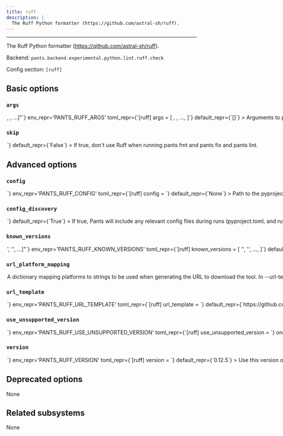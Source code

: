 ```yaml
---
title: ruff
description: |
  The Ruff Python formatter (https://github.com/astral-sh/ruff).
---
```



---

The Ruff Python formatter (https://github.com/astral-sh/ruff).

Backend: <span className="color--primary">`pants.backend.experimental.python.lint.ruff.check`</span>

Config section: <span className="color--primary">`[ruff]`</span>

<span className={styles.options}>

## Basic options

### `args`

<Option
  cli_repr={`--ruff-args="[<shell_str>, <shell_str>, ...]"`}
  env_repr='PANTS_RUFF_ARGS'
  toml_repr={`[ruff]
args = [
    <shell_str>,
    <shell_str>,
    ...,
]`}
  default_repr={`[]`}
>

Arguments to pass directly to Ruff, e.g. `--ruff-args='--exclude=foo --ignore=E501'`.

</Option>

### `skip`

<Option
  cli_repr={`--[no-]ruff-skip`}
  env_repr='PANTS_RUFF_SKIP'
  toml_repr={`[ruff]
skip = <bool>`}
  default_repr={`False`}
>

If true, don&#x27;t use Ruff when running `pants fmt` and `pants fix` and `pants lint`.

</Option>

## Advanced options

### `config`

<Option
  cli_repr={`--ruff-config=<file_option>`}
  env_repr='PANTS_RUFF_CONFIG'
  toml_repr={`[ruff]
config = <file_option>`}
  default_repr={`None`}
>

Path to the `pyproject.toml` or `ruff.toml` file to use for configuration (https://github.com/astral-sh/ruff#configuration).

Setting this option will disable `[ruff].config_discovery`. Use this option if the config is located in a non-standard location.

</Option>

### `config_discovery`

<Option
  cli_repr={`--[no-]ruff-config-discovery`}
  env_repr='PANTS_RUFF_CONFIG_DISCOVERY'
  toml_repr={`[ruff]
config_discovery = <bool>`}
  default_repr={`True`}
>

If true, Pants will include any relevant config files during runs (`pyproject.toml`, and `ruff.toml`).

Use `[ruff].config` instead if your config is in a non-standard location.

</Option>

### `known_versions`

<Option
  cli_repr={`--ruff-known-versions="['<str>', '<str>', ...]"`}
  env_repr='PANTS_RUFF_KNOWN_VERSIONS'
  toml_repr={`[ruff]
known_versions = [
    '<str>',
    '<str>',
    ...,
]`}
  default_repr={`[\n  "0.12.5|macos_x86_64|5af0b2931581a5ed91743c9f669c23cb0db9bb1f0c49f8695ad1443dbc6a9e50|12478716",\n  "0.12.5|macos_arm64|8819b61cff645c1d1671df331bb57c1ab230094b686942bccedde1f888feb522|11719060",\n  "0.12.5|linux_x86_64|79beb4eac07beaea24774709eeb88a87115f1b53f857dcc1155431e642e01ade|12995071",\n  "0.12.5|linux_arm64|f147ccdbe26d35f2752c6d97d158bc8e3b4d1833d283748fc48f350c698a6f7b|11787954",\n  "0.11.13|macos_x86_64|8dcc61306472f75c07af6d0446060e26227d773cee319d21900ac3a1d7bc4955|11085786",\n  "0.11.13|macos_arm64|7d5e8feea7ee5c3962807996cad557e8a0c4d676c1cba6223bfb0e8b2ca07723|10425890",\n  "0.11.13|linux_x86_64|4540e8bc5b2af73c4b79e9e993724b044310eea4aa9003cf05ed4bdee6c25735|11609889",\n  "0.11.13|linux_arm64|1ff8292d610302bc20791f6ab264de499b6d2fbf89030fef915908c564a78e82|10519905",\n  "0.11.5|macos_x86_64|c28725c6421d5834b2cd16c7b13c3831b3363d6d558448d7dd3e0aa695551f94|10882726",\n  "0.11.5|macos_arm64|4a5b1a44412bda817debb67d826a565f11b235744870b509f44102403a3a9e89|10228748",\n  "0.11.5|linux_x86_64|067c1c6c4d6033b65fe788f5310075686110b286a102431fb19883c079e2fca1|11413549",\n  "0.11.5|linux_arm64|77c11c7a70d3bf499915bab5a7691e955f4127164c4cfb7ef4e0773892ed2509|10318966",\n  "0.11.0|macos_x86_64|a208dee9c1a7a063dace746836fd2d7e5f7694d2142700d3964fccf141ada555|10861900",\n  "0.11.0|macos_arm64|09ea313f2aab3844432b46c6c5e3e066b26ae4953f4bac1e545176e5dea22306|10239274",\n  "0.11.0|linux_x86_64|3148cd8131ec4f525551b16a57186f5533c705950269cbee7674d484ca6eefe5|11412993",\n  "0.11.0|linux_arm64|60904d6d51b1a8dd49ab948dd1de33ce439ca872c82faa5dab90fce838539317|10313237",\n  "0.10.0|macos_x86_64|2388af7881c7e50026388e953fa6eab7c1ae94c868926a6185c3cb38f9f15aa2|10862770",\n  "0.10.0|macos_arm64|1da279b8302cd86f50d38fc8ad62cd12f4d07c0c402c13a3bac7dc244c7db138|10224628",\n  "0.10.0|linux_x86_64|5e949f667a1dd76ab4382ba713fed3390ddc6088147ba0eb70fd8aa2ec564751|11399512",\n  "0.10.0|linux_arm64|7b9fe2e2cecde897fb35a1a0bb1ccd10dde3395acd81aea7e5e6b0b24824e7c7|10305951",\n  "0.9.10|macos_x86_64|1e5080489fdf483e7111bb1575f045ec13da2fdbfc6ac5fd58b5d55cf9cd7668|10838186",\n  "0.9.10|macos_arm64|1fccbd53431eaa596f2322494edbdc444f99db651566188fa0a9820c26bbef77|10147621",\n  "0.9.10|linux_x86_64|15e93ee078beb5ec24d1afb02a1cce2a873ac627d378c987adda4f6ab3b5f886|11373081",\n  "0.9.10|linux_arm64|c131df77457ed45aa44b617194563ceea2e29e595c42d06804e04155529423b4|10245226",\n  "0.9.6|macos_x86_64|ec88c095036b25e95391ea202fcc9496d565f4e43152db10785eb9757ea0815d|11663591",\n  "0.9.6|macos_arm64|a3132eb5e3d95f36d378144082276fbed0309789dadb19d8a4c41ec5e80451fb|11124436",\n  "0.9.6|linux_x86_64|c725f57aa11d636f1d7f0f378c604d4db29c4dbb5ff0578f9fbbc578364875df|12568611",\n  "0.9.6|linux_arm64|8f64e97deae1c12f659fd13e6e14d78cf15ed876d1548ac76b235f78ab5803e1|11929444",\n  "0.8.6|macos_x86_64|3ff48d180472a1aee6385ba43606ba6a5a6ab89f16a3ca8ccb234966fe3698c1|10374010",\n  "0.8.6|macos_arm64|d24cfe247de2bfd90d7f0604196247b680e1db5b6c8427cf6e540c38044526f7|10005432",\n  "0.8.6|linux_x86_64|a691c78f045f7202b15620939c4b087f301afe884e42d09a19725f61581aa887|11329234",\n  "0.8.6|linux_arm64|23c5d1dd7eed23d2bd6d340df05a068030e267db28150892a72e3dc97b175164|10868993",\n  "0.7.4|macos_x86_64|9762afafafacd801eb95a086dcd3359075ab5cc4cd1371b7ff0550c44ac4e47c|10223356",\n  "0.7.4|macos_arm64|af9583bff12afbca5d5670334e0187dd60c4d91bc71317d1b2dde70cb1200ba9|9882883",\n  "0.7.4|linux_x86_64|38ff38639f33764acf2cf3c3252e2a214b7f5fedafa67c50909926297dba9229|11172665",\n  "0.7.4|linux_arm64|329ddf6bb4f34fbcba273ecb1460280aa2ad92150a94f58110861b3c4453ce35|10703090",\n  "0.7.2|macos_x86_64|5815756947d0a7b1d90805b07ffb2c376c8a9800e9462d545839dc0d79a091d2|10162492",\n  "0.7.2|macos_arm64|1c9f5a4fc815330d01fd8a56a7a70114ff3ed149bd997ff831524313705ba991|9802953",\n  "0.7.2|linux_x86_64|b769e11a3e23a72692cb97ed762ff28e48534972a8ef447fd5b0d3178a56ffd8|11097578",\n  "0.7.2|linux_arm64|f9342fcca6b58143f316ef3e617f39334edb4c3d15fced5220bd939685f6261d|10651691",\n  "0.6.9|macos_x86_64|34aa37643e30dcb81a3c0e011c3a8df552465ea7580ba92ca727a3b7c6de25d1|10018168",\n  "0.6.9|macos_arm64|b94562393a4bf23f1a48521f5495a8e48de885b7c173bd7ea8206d6d09921633|9697031",\n  "0.6.9|linux_x86_64|39a1cd878962ebc88322b4f6d33cae2292454563028f93a3f1f8ce58e3025b07|11000553",\n  "0.6.9|linux_arm64|73df3729a3381d0918e4640aac4b2653c542f74c7b7843dee8310e2c877e6f2e|10724239",\n  "0.6.4|macos_x86_64|4438cbc80c6aa0e839abc3abb2a869a27113631cb40aa26540572fb53752c432|9463378",\n  "0.6.4|macos_arm64|2648dd09984c82db9f3163ce8762c89536e4bf0e198f17e06a01c0e32214273e|9167424",\n  "0.6.4|linux_x86_64|3ca04aabf7259c59193e4153a865618cad26f73be930ce5f6109e0e6097d037b|10373921",\n  "0.6.4|linux_arm64|a9157a0f062d62c1b1582284a8d10629503f38bc9b7126b614cb7569073180ff|10120541",\n  "0.5.7|macos_x86_64|1f9a7d307f191781fc895947af21d32f8c810c5a5a4cdff16ac53d88a14acd69|8662539",\n  "0.5.7|macos_arm64|b78a09f44dc60d8c894aba6cad55abd3b0eccc0992d60a86f74155fc459e227b|8256430",\n  "0.5.7|linux_x86_64|9a5580536ef9cea7d8e56be8af712ac5cd152c081969ece2fbc3631b30bbb5e8|10263458",\n  "0.5.7|linux_arm64|2509d20ef605fb1c8af37af1f46fefc85e1d72add6e87187cb6543420c05dfb1|9991080",\n  "0.4.10|macos_x86_64|6e96f288d13b68863e79c9f107a0c51660215829726c9d3dc4879c1801fa3140|8490153|https://github.com/astral-sh/ruff/releases/download/v0.4.10/ruff-0.4.10-x86_64-apple-darwin.tar.gz",\n  "0.4.10|macos_arm64|5a4ff81270eee1efa7901566719aca705a3e8d0f1abead96c01caa4678a7762e|8094319|https://github.com/astral-sh/ruff/releases/download/v0.4.10/ruff-0.4.10-aarch64-apple-darwin.tar.gz",\n  "0.4.10|linux_x86_64|332ba368c6e08afc3c5d1c7f6e4fb7bf238b7cbf007b400e6bdf01a0a36ae656|10130989|https://github.com/astral-sh/ruff/releases/download/v0.4.10/ruff-0.4.10-x86_64-unknown-linux-musl.tar.gz",\n  "0.4.10|linux_arm64|75332c97520233b5f95cb3d40bdef13b40e1aa5e6c82a078623993545771f55f|9851689|https://github.com/astral-sh/ruff/releases/download/v0.4.10/ruff-0.4.10-aarch64-unknown-linux-musl.tar.gz",\n  "0.4.9|macos_x86_64|e4d745adb0f5a0b08f2c9ca71e57f451a9b8485ae35b5555d9f5d20fc93a6cb6|8510706|https://github.com/astral-sh/ruff/releases/download/v0.4.9/ruff-0.4.9-x86_64-apple-darwin.tar.gz",\n  "0.4.9|macos_arm64|5f4506d7ec2ae6ac5a48ba309218a4b825a00d4cad9967b7bbcec1724ef04930|8148128|https://github.com/astral-sh/ruff/releases/download/v0.4.9/ruff-0.4.9-aarch64-apple-darwin.tar.gz",\n  "0.4.9|linux_x86_64|5ceba21dad91e3fa05056ca62f278b0178516cfad8dbf08cf2433c6f1eeb92d3|8863118|https://github.com/astral-sh/ruff/releases/download/v0.4.9/ruff-0.4.9-x86_64-unknown-linux-musl.tar.gz",\n  "0.4.9|linux_arm64|00c50563f9921a141ddd4ec0371149f3bbfa0369d9d238a143bcc3a932363785|8106747|https://github.com/astral-sh/ruff/releases/download/v0.4.9/ruff-0.4.9-aarch64-unknown-linux-musl.tar.gz",\n  "0.3.7|macos_x86_64|b1c961c1bed427e74ab72950c6debcb078c82aba0ee347183cc27a9fc8aaa43b|8615221|https://github.com/astral-sh/ruff/releases/download/v0.3.7/ruff-0.3.7-x86_64-apple-darwin.tar.gz",\n  "0.3.7|linux_x86_64|3f8348096f7d9c0a9266c4a821dbc7599ef299983e456b61eb0d5290d8615df8|8905370|https://github.com/astral-sh/ruff/releases/download/v0.3.7/ruff-0.3.7-x86_64-unknown-linux-musl.tar.gz",\n  "0.3.7|linux_arm64|0e79fbefcd813a10fa60250441bbe36978c95d010b64646848fada64b9af61f0|8180808|https://github.com/astral-sh/ruff/releases/download/v0.3.7/ruff-0.3.7-aarch64-unknown-linux-musl.tar.gz",\n  "0.2.2|macos_x86_64|798a2028a783f10f21f11eb59763eabcff9961d4302cdcc37d186ab9f864ca82|7611899|https://github.com/astral-sh/ruff/releases/download/v0.2.2/ruff-0.2.2-x86_64-apple-darwin.tar.gz",\n  "0.2.2|macos_arm64|21454a77f0a5ff8ed23a43327f6de9c2f9f6bab1352ebe87fc03866889fa7fae|7262889|https://github.com/astral-sh/ruff/releases/download/v0.2.2/ruff-0.2.2-aarch64-apple-darwin.tar.gz",\n  "0.2.2|linux_x86_64|044e4dbd46acc12de78a144c24fd9af86003eaba28e83244546d85076a9c7b04|7881552|https://github.com/astral-sh/ruff/releases/download/v0.2.2/ruff-0.2.2-x86_64-unknown-linux-musl.tar.gz",\n  "0.2.2|linux_arm64|e73a37f41acf4a4f44cdb9b587316f0f9eb83b51c3c134d1401501e3f8d65dee|7247275|https://github.com/astral-sh/ruff/releases/download/v0.2.2/ruff-0.2.2-aarch64-unknown-linux-musl.tar.gz",\n  "0.1.15|macos_x86_64|6d006dc427a74cba930717297b0c472856a2be4cfc37cd04309895c11329dc68|7308240|https://github.com/astral-sh/ruff/releases/download/v0.1.15/ruff-0.1.15-x86_64-apple-darwin.tar.gz",\n  "0.1.15|macos_arm64|373c648d693ddaf4f1936a05d3093aabd08553f585c3c3afbbdba41d16b70032|7025376|https://github.com/astral-sh/ruff/releases/download/v0.1.15/ruff-0.1.15-aarch64-apple-darwin.tar.gz",\n  "0.1.15|linux_x86_64|d7389b9743b0b909c364d11bba94d13302171d751430b58c13dcdf248e924276|7605249|https://github.com/astral-sh/ruff/releases/download/v0.1.15/ruff-0.1.15-x86_64-unknown-linux-musl.tar.gz",\n  "0.1.15|linux_arm64|e9ed3c353c4f2b801ed4d21fee2b6159883ad777e959fbbad0b2d2b22e1974c7|7049764|https://github.com/astral-sh/ruff/releases/download/v0.1.15/ruff-0.1.15-aarch64-unknown-linux-musl.tar.gz"\n]`}
>

Known versions to verify downloads against.

Each element is a pipe-separated string of `version|platform|sha256|length` or
`version|platform|sha256|length|url_override`, where:

- `version` is the version string
- `platform` is one of `[linux_arm64,linux_x86_64,macos_arm64,macos_x86_64]`
- `sha256` is the 64-character hex representation of the expected sha256
  digest of the download file, as emitted by `shasum -a 256`
- `length` is the expected length of the download file in bytes, as emitted by
  `wc -c`
- (Optional) `url_override` is a specific url to use instead of the normally
  generated url for this version

E.g., `3.1.2|macos_x86_64|6d0f18cd84b918c7b3edd0203e75569e0c7caecb1367bbbe409b44e28514f5be|42813`.
and `3.1.2|macos_arm64 |aca5c1da0192e2fd46b7b55ab290a92c5f07309e7b0ebf4e45ba95731ae98291|50926|https://example.mac.org/bin/v3.1.2/mac-aarch64-v3.1.2.tgz`.

Values are space-stripped, so pipes can be indented for readability if necessary.

</Option>

### `url_platform_mapping`

<Option
  cli_repr={`--ruff-url-platform-mapping="{'key1': val1, 'key2': val2, ...}"`}
  env_repr='PANTS_RUFF_URL_PLATFORM_MAPPING'
  toml_repr={`[ruff.url_platform_mapping]
key1 = val1
key2 = val2
...`}
  default_repr={`{\n  "linux_arm64": "aarch64-unknown-linux-musl",\n  "linux_x86_64": "x86_64-unknown-linux-musl",\n  "macos_arm64": "aarch64-apple-darwin",\n  "macos_x86_64": "x86_64-apple-darwin"\n}`}
>

A dictionary mapping platforms to strings to be used when generating the URL to download the tool.

In `--url-template`, anytime the `{platform}` string is used, Pants will determine the current platform, and substitute `{platform}` with the respective value from your dictionary.

For example, if you define `{"macos_x86_64": "apple-darwin", "linux_x86_64": "unknown-linux"}`, and run Pants on Linux with an intel architecture, then `{platform}` will be substituted in the `--url-template` option with `unknown-linux`.

</Option>

### `url_template`

<Option
  cli_repr={`--ruff-url-template=<str>`}
  env_repr='PANTS_RUFF_URL_TEMPLATE'
  toml_repr={`[ruff]
url_template = <str>`}
  default_repr={`https://github.com/astral-sh/ruff/releases/download/{version}/ruff-{platform}.tar.gz`}
>

URL to download the tool, either as a single binary file or a compressed file (e.g. zip file). You can change this to point to your own hosted file, e.g. to work with proxies or for access via the filesystem through a `file:$abspath` URL (e.g. `file:/this/is/absolute`, possibly by [templating the buildroot in a config file](https://www.pantsbuild.org/2.30/docs/using-pants/key-concepts/options#config-file-entries)).

Use `{version}` to have the value from `--version` substituted, and `{platform}` to have a value from `--url-platform-mapping` substituted in, depending on the current platform. For example, https://github.com/.../protoc-&#123;version&#125;-&#123;platform&#125;.zip.

</Option>

### `use_unsupported_version`

<Option
  cli_repr={`--ruff-use-unsupported-version=<UnsupportedVersionUsage>`}
  env_repr='PANTS_RUFF_USE_UNSUPPORTED_VERSION'
  toml_repr={`[ruff]
use_unsupported_version = <UnsupportedVersionUsage>`}
  one_of='error, warning'
  default_repr={`error`}
>

What action to take in case the requested version of Ruff is not supported.

Supported Ruff versions: &#x3E;=0.1.2,&#x3C;1

</Option>

### `version`

<Option
  cli_repr={`--ruff-version=<str>`}
  env_repr='PANTS_RUFF_VERSION'
  toml_repr={`[ruff]
version = <str>`}
  default_repr={`0.12.5`}
>

Use this version of Ruff.

Supported Ruff versions: &#x3E;=0.1.2,&#x3C;1

</Option>

## Deprecated options

None

## Related subsystems

None

</span>
